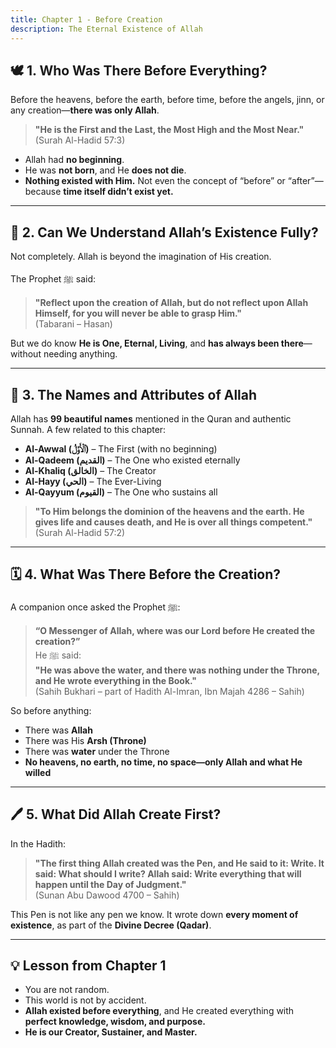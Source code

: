 ```yaml
---
title: Chapter 1 - Before Creation
description: The Eternal Existence of Allah
---
```


## 🕊️ **1. Who Was There Before Everything?**

Before the heavens, before the earth, before time, before the angels, jinn, or any creation—**there was only Allah**.

> **"He is the First and the Last, the Most High and the Most Near."**  
> (Surah Al-Hadid 57:3)

- Allah had **no beginning**.  
- He was **not born**, and He **does not die**.  
- **Nothing existed with Him.** Not even the concept of “before” or “after”—because **time itself didn’t exist yet.**

---

## 🧠 **2. Can We Understand Allah’s Existence Fully?**

Not completely. Allah is beyond the imagination of His creation.

The Prophet ﷺ said:
> **"Reflect upon the creation of Allah, but do not reflect upon Allah Himself, for you will never be able to grasp Him."**  
> (Tabarani – Hasan)

But we do know **He is One, Eternal, Living**, and **has always been there**—without needing anything.

---

## 🕋 **3. The Names and Attributes of Allah**

Allah has **99 beautiful names** mentioned in the Quran and authentic Sunnah. A few related to this chapter:

- **Al-Awwal (ٱلْأَوَّلُ)** – The First (with no beginning)  
- **Al-Qadeem (القديم)** – The One who existed eternally  
- **Al-Khaliq (الخالق)** – The Creator  
- **Al-Hayy (الحي)** – The Ever-Living  
- **Al-Qayyum (القيوم)** – The One who sustains all

> **"To Him belongs the dominion of the heavens and the earth. He gives life and causes death, and He is over all things competent."**  
> (Surah Al-Hadid 57:2)

---

## 🗓️ **4. What Was There Before the Creation?**

A companion once asked the Prophet ﷺ:

> **“O Messenger of Allah, where was our Lord before He created the creation?”**  
> He ﷺ said:  
> **"He was above the water, and there was nothing under the Throne, and He wrote everything in the Book."**  
> (Sahih Bukhari – part of Hadith Al-Imran, Ibn Majah 4286 – Sahih)

So before anything:
- There was **Allah**
- There was His **Arsh (Throne)**
- There was **water** under the Throne  
- **No heavens, no earth, no time, no space—only Allah and what He willed**

---

## 🖊️ **5. What Did Allah Create First?**

In the Hadith:
> **"The first thing Allah created was the Pen, and He said to it: Write. It said: What should I write? Allah said: Write everything that will happen until the Day of Judgment."**  
> (Sunan Abu Dawood 4700 – Sahih)

This Pen is not like any pen we know. It wrote down **every moment of existence**, as part of the **Divine Decree (Qadar)**.

---

## 💡 **Lesson from Chapter 1**

- You are not random.  
- This world is not by accident.  
- **Allah existed before everything**, and He created everything with **perfect knowledge, wisdom, and purpose.**  
- **He is our Creator, Sustainer, and Master.**


